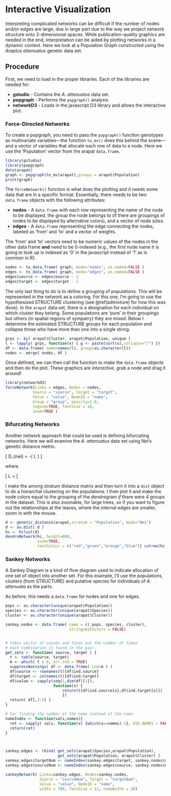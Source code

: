 # Interactive Visualization

Interpreting complicated networks can be difficult if the number of nodes and/or edges are large, due in large part due to the way we project network structure onto 2-dimensional spaces.  While publication-quality graphics are needed in the end, interpretation can be aided by plotting networks in a dynamic context.  Here we look at a Population Graph constructed using the *Araptus attenuatus* genetic data set.

## Procedure

First, we need to load in the proper libraries. Each of the libraries are needed for:

 - **gstudio** - Contains the *A. attenuatus* data set.  
 - **popgraph** - Performs the `popgraph()` analysis.  
 - **networkD3** - Loads in the javascript D3 library and allows the interactive plot.  

### Force-Directed Networks

To create a popgraph, you need to pass the `popgraph()` function genotypes as multivariate variables—the function `to_mv()` does this behind the scene—and a vector of variables that allocate each row of data to a node.  Here we use the 'Population' vector from the arapat `data.frame`.

```r
library(gstudio)
library(popgraph)
data(arapat)
graph <- popgraph(to_mv(arapat),groups = arapat$Population)
print(graph)
```

The `forceNetwork()` function is what does the plotting and it needs some data that are in a specific format.  Essentially, there needs to be two `data.frame` objects with the following attributes:  

 - **nodes** - A `data.frame` with each row representing the name of the node to be displayed, the group the node belongs to (if there are groupings of nodes to be displayed by alternative colors), and a vector of node sizes.  
 - **edges** - A `data.frame` representing the edge connecting the nodes, labeled as 'from' and 'to' and a vector of weights.  
 
The 'from' and 'to' vectors need to be numeric values of the nodes in the other data frame **and** need to be 0-indexed (e.g., the first node name it is going to look up is indexed as '0' in the javascript instead of '1' as is common in R).  



```r
nodes <- to_data.frame( graph, mode="nodes", as.named=FALSE )
edges <- to_data.frame( graph, mode="edges", as.named=FALSE )
edges$source <- edges$source - 1
edges$target <- edges$target - 1 
```

The only last thing to do is to define a grouping of populations.  This will be represented in the network as a coloring.  For this one, I'm going to use the hypothesized STRUCTURE clustering (see \@ref(admixture) for how this was done).  In the `arapat` data set, there is a designation for each individual on which cluster they belong.  Some populations are 'pure' in their groupings but others (in spatial regions of sympatry) they are mixed.  Below I determine the estimated STRUCTURE groups for each population and collapse those who have more than one into a single string.


```r
grps <- by( arapat$Cluster, arapat$Population, unique )
l <- lapply( grps, function(x) { g <- paste(sort(x),collapse="/") })
df <- data.frame( name=names(l), group=as.character(l))
nodes <- merge( nodes, df )
```



Once defined, we can then call the function to make the `data.frame` objects and then do the plot.  These graphics are *interactive*, grab a node and drag it around!

```r
library(networkD3)
forceNetwork(Links = edges, Nodes = nodes,
            Source = "source", Target = "target",
            Value = "value", NodeID = "name",
            Group = "group", opacity=1.0,
            legend=TRUE, fontSize = 16,
            zoom=TRUE )
```


### Bifurcating Networks

Another network approach that could be used is defining bifurcating networks.  Here we will examine the *A. attenuatus* data set using Nei's genetic distance metric.

\[
D_{nei} = -\ln( L )
\]

where

\[
L = \frac{\sum_l\sum_u x_uy_u}{\sqrt{(\sum_l\sum_u x_u^2)(\sum_l\sum_u y_u^2)}}
\]

I make the among stratum distance matrix and then turn it into a `dist` object to do a hierarchal clustering on the populations. I then plot it and make the node colors equal to the grouping of the dendrogram *if* there were 4 groups in the dataset.  This is also zoomable, for large trees, so if you want to figure out the relationships at the leaves, where the internal edges are smaller, zoom in with the mouse.

```r
d <- genetic_distance(arapat,stratum = "Population", mode="Nei")
d <- as.dist( d )
hc <- hclust(d)
dendroNetwork(hc, height=600, 
              zoom=TRUE, 
              textColour = c("red","green","orange","blue")[ cutree(hc,4)])
```


### Sankey Networks

A Sankey Diagram is a kind of flow diagram used to indicate allocation of one set of object into another set.  For this example, I'll use the populations, clusters (from STRUCTURE) and putative species for individuals of *A. attenuata* as the parts.

As before, this needs a `data.frame` for nodes and one for edges.

```r
pops <- as.character(unique(arapat$Population))
species <- as.character(unique(arapat$Species))
cluster <- as.character(unique(arapat$Cluster))

sankey.nodes <- data.frame( name = c( pops, species, cluster), 
                            stringsAsFactors = FALSE)


# takes vector of values and finds out the number of times
# each combination is found in the pair.
get_sets <- function( source, target ) {
  t <- table(source, target)
  m <- which( t > 0, arr.ind = TRUE)
  suppressWarnings( df <- data.frame( ind=m ) )
  df$source <- rownames(t)[df$ind.source]
  df$target <- colnames(t)[df$ind.target]
  df$value <- sapply(seq(1,dim(df)[1]), 
                     function(x) {
                         return(t[df$ind.source[x],df$ind.target[x]])
                         })
  return( df[,3:5] )
}

# For finding the number of the name instead of the name
nameIndex <- function(vals,names){
  ret <- sapply( vals, function(x) {which(x==names)-1}, USE.NAMES = FALSE)
  return(ret)
}



sankey.edges <- rbind( get_sets(arapat$Species,arapat$Population),
                       get_sets(arapat$Population, arapat$Cluster) )
sankey.edges$targetNum <- nameIndex(sankey.edges$target, sankey.nodes$name)
sankey.edges$sourceNum <- nameIndex(sankey.edges$source, sankey.nodes$name)

sankeyNetwork( Links=sankey.edges, Nodes=sankey.nodes,
               Source = "sourceNum", Target = "targetNum",
               Value = "value", NodeID = "name",
               width = 700, fontSize = 12, nodeWidth = 30)
```


